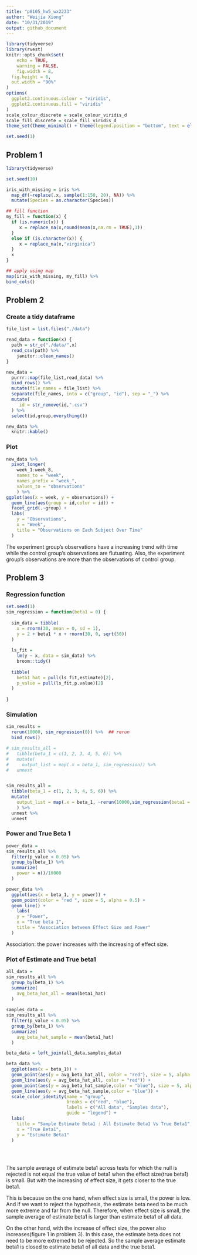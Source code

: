 ```yaml
---
title: "p8105_hw5_wx2233"
author: "Weijia Xiong"
date: "10/31/2019"
output: github_document
---
```


```r
library(tidyverse)
library(rvest)
knitr::opts_chunk$set(
	echo = TRUE,
	warning = FALSE,
	fig.width = 8, 
  fig.height = 6,
  out.width = "90%"
)
options(
  ggplot2.continuous.colour = "viridis",
  ggplot2.continuous.fill = "viridis"
)
scale_colour_discrete = scale_colour_viridis_d
scale_fill_discrete = scale_fill_viridis_d
theme_set(theme_minimal() + theme(legend.position = "bottom", text = element_text(size = 20), axis.title.x = element_text(size = 20)))

set.seed(1)
```


## Problem 1
```r
library(tidyverse)

set.seed(10)

iris_with_missing = iris %>% 
  map_df(~replace(.x, sample(1:150, 20), NA)) %>%
  mutate(Species = as.character(Species))


```



```r
## fill function
my_fill = function(x) {
  if (is.numeric(x)) {
     x = replace_na(x,round(mean(x,na.rm = TRUE),1))
  }
  else if (is.character(x)) {
     x = replace_na(x,"virginica")
  }
  x
}

## apply using map
map(iris_with_missing, my_fill) %>% 
bind_cols()
```


## Problem 2

### Create a tidy dataframe
```r
file_list = list.files("./data")

read_data = function(x) {
  path = str_c("./data/",x)
  read_csv(path) %>% 
    janitor::clean_names()
}

new_data = 
  purrr::map(file_list,read_data) %>% 
  bind_rows() %>% 
  mutate(file_names = file_list) %>% 
  separate(file_names, into = c("group", "id"), sep = "_") %>% 
  mutate(
     id = str_remove(id,".csv")
  ) %>% 
  select(id,group,everything())

new_data %>% 
  knitr::kable()


```



### Plot

```r
new_data %>% 
  pivot_longer(
    week_1:week_8,
    names_to = "week", 
    names_prefix = "week_",
    values_to = "observations"
    ) %>% 
ggplot(aes(x = week, y = observations)) +
  geom_line(aes(group = id,color = id)) +
  facet_grid(.~group) +
  labs(
    y = "Observations",
    x = "Week",
    title = "Observations on Each Subject Over Time"
  )
```

The experiment group's observations have a increasing trend with time while the control group's observations are flutuating. Also, the experiment group's observations are more than the observations of control group. 

## Problem 3

### Regression function
```r
set.seed(1)
sim_regression = function(beta1 = 0) {
  
  sim_data = tibble(
    x = rnorm(30, mean = 0, sd = 1),
    y = 2 + beta1 * x + rnorm(30, 0, sqrt(50))
  )
  
  ls_fit = 
    lm(y ~ x, data = sim_data) %>% 
    broom::tidy()
  
  tibble(
    beta1_hat = pull(ls_fit,estimate)[2],
    p_value = pull(ls_fit,p.value)[2]
  )
  
}

```


### Simulation

```r
sim_results = 
  rerun(10000, sim_regression(0)) %>%  ## rerun
  bind_rows()
```


```r

# sim_results_all = 
#   tibble(beta_1 = c(1, 2, 3, 4, 5, 6)) %>% 
#   mutate(
#     output_list = map(.x = beta_1, sim_regression)) %>% 
#   unnest


sim_results_all = 
  tibble(beta_1 = c(1, 2, 3, 4, 5, 6)) %>% 
  mutate(
    output_list = map(.x = beta_1, ~rerun(10000,sim_regression(beta1 = .x)))
    ) %>% 
  unnest %>% 
  unnest
```


### Power and True Beta 1

```r
power_data = 
sim_results_all %>% 
  filter(p_value < 0.05) %>% 
  group_by(beta_1) %>% 
  summarize(
    power = n()/10000
  )

power_data %>% 
  ggplot(aes(x = beta_1, y = power)) +
  geom_point(color = "red ", size = 5, alpha = 0.5) +
  geom_line() +
    labs(
    y = "Power",
    x = "True beta 1",
    title = "Association between Effect Size and Power"
  )

```

Association: the power increases with the increasing of effect size.


### Plot of Estimate and True beta1

```r
all_data = 
sim_results_all %>% 
  group_by(beta_1) %>% 
  summarize(
    avg_beta_hat_all = mean(beta1_hat)
  ) 
 
samples_data = 
sim_results_all %>% 
  filter(p_value < 0.05) %>% 
  group_by(beta_1) %>% 
  summarize(
    avg_beta_hat_sample = mean(beta1_hat)
  ) 

beta_data = left_join(all_data,samples_data)
```

```r
beta_data %>% 
  ggplot(aes(x = beta_1)) +
  geom_point(aes(y = avg_beta_hat_all, color = "red"), size = 5, alpha = 0.5) +
  geom_line(aes(y = avg_beta_hat_all, color = "red")) +
  geom_point(aes(y = avg_beta_hat_sample,color = "blue"), size = 5, alpha = 0.5) +
  geom_line(aes(y = avg_beta_hat_sample,color = "blue")) +
  scale_color_identity(name = "group",
                       breaks = c("red", "blue"),
                       labels = c("All data", "Samples data"),
                       guide = "legend") +
  labs(
    title = "Sample Estimate Beta1 : All Estimate Beta1 Vs True Beta1",
    x = "True Beta1",
    y = "Estimate Beta1"
  ) 
  
                     
  


```


The sample average of estimate beta1 across tests for which the null is rejected is not equal the true value of beta1 when the effect size(true beta1) is small. But with the increasing of effect size, it gets closer to the true beta1.

This is because on the one hand, when effect size is small, the power is low. And if we want to reject the hypothesis, the estimate beta need to be much more extreme and far from the null. Therefore, when effect size is small, the sample average of estimate beta1 is larger than estimate beta1 of all data. 

On the other hand, with the increase of effect size, the power also increases(figure 1 in problem 3). In this case, the estimate beta does not need to be more extremed to be rejected. So the sample average estimate beta1 is closed to estimate beta1 of all data and the true beta1.





